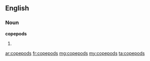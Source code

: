 ==English==

===Noun===
'''copepods'''

# {{plural of|copepod}}

[[ar:copepods]]
[[fr:copepods]]
[[mg:copepods]]
[[my:copepods]]
[[ta:copepods]]